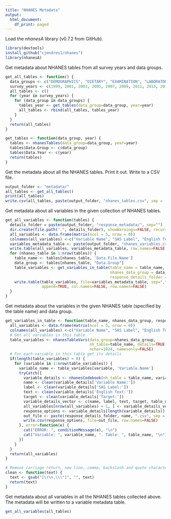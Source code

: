 ```yaml
---
title: "NHANES Metadata"
output:
  html_document:
    df_print: paged
---
```


Load the *nhanesA* library (v0.7.2 from GitHub).
```r
library(devtools)
install_github("cjendres1/nhanes")
library(nhanesA)
```

Get metadata about NHANES tables from all survey years and data groups.
```r
get_all_tables <- function() {
  data_groups <- c("DEMOGRAPHICS", "DIETARY", "EXAMINATION", "LABORATORY", "QUESTIONNAIRE")
  survey_years <- c(1999, 2001, 2003, 2005, 2007, 2009, 2011, 2013, 2015, 2017)
  all_tables <- c()
  for (year in survey_years) {
    for (data_group in data_groups) {
      tables_year <- get_tables(data_group=data_group, year=year)
      all_tables <- rbind(all_tables, tables_year)
    }
  }
  return(all_tables)
}

get_tables <- function(data_group, year) {
  tables <- nhanesTables(data_group=data_group, year=year)
  tables$Data.Group <- c(data_group)
  tables$Data.Year <- c(year)
  return(tables)
}
```

Get the metadata about all the NHANES tables. Print it out. Write to a CSV file.
```r
output_folder <- "metadata/"
all_tables <- get_all_tables()
print(all_tables)
write.csv(all_tables, paste(output_folder, "nhanes_tables.csv", sep = ''), row.names=FALSE)
```

Get metadata about all variables in the given collection of NHANES tables.
```r
get_all_variables <- function(tables) {
  details_folder = paste(output_folder, "response_metadata/", sep="")
  dir.create(file.path(".", details_folder), showWarnings=FALSE, recursive=TRUE)
  all_variables <- data.frame(matrix(ncol = 5, nrow = 0))
  colnames(all_variables) <-c("Variable Name", "SAS Label", "English Text", "Target", "Table")
  variables_metadata_table <- paste(output_folder, "nhanes_variables.csv", sep="")
  write.table(all_variables, variables_metadata_table, row.names=FALSE, sep=",")
  for (nhanes_table in 1:nrow(tables)) {
    table_name <- tables[nhanes_table, 'Data.File.Name']
    data_group <- tables[nhanes_table, "Data.Group"]
    table_variables <- get_variables_in_table(table_name = table_name, 
                                              nhanes_data_group = data_group, 
                                              response_details_folder = details_folder)
    write.table(table_variables, file=variables_metadata_table, sep=",", 
                append=TRUE, col.names=FALSE, row.names=FALSE)
  }
}
```

Get metadata about the variables in the given NHANES table (specified by the table name) and data group.
```r
get_variables_in_table <- function(table_name, nhanes_data_group, response_details_folder) {
  all_variables <- data.frame(matrix(ncol = 5, nrow = 0))
  colnames(all_variables) <-c("Variable Name", "SAS Label", "English Text", "Target", "Table")
  # Get all variables in this table
  table_variables <- nhanesTableVars(data_group=nhanes_data_group, 
                                     nh_table=table_name, details=TRUE, 
                                     nchar=1024, namesonly=FALSE)
  # For each variable in this table get its details
  if(length(table_variables) > 0) {
    for (variable in 1:nrow(table_variables)) {
      variable_name <- table_variables[variable, 'Variable.Name']
      tryCatch({
        variable_details <- nhanesCodebook(nh_table = table_name, variable_name)
        name <- clean(variable_details['Variable Name:'])
        label <- clean(variable_details['SAS Label:'])
        text <- clean(variable_details['English Text:'])
        target <- clean(variable_details['Target:'])
        variable_details_vector <- c(name, label, text, target, table_name)
        all_variables[nrow(all_variables) + 1, ] <- variable_details_vector
        response_options <- variable_details[length(variable_details)]
        out_file <- paste(response_details_folder, name, ".csv", sep = "")
        write.csv(response_options, file=out_file, row.names=FALSE)
      }, error=function(e) {
        cat("ERROR: ", conditionMessage(e), "\n")
        cat("Variable: ", variable_name, ". Table: ", table_name, "\n")
      })
    }
  }
  return(all_variables)
}

# Remove carriage return, new line, comma, backslash and quote characters
clean <- function(text) {
  text <- gsub("[\r\n,\\\"]", "", text)
  return(text)
}
```

Get metadata about all variables in all the NHANES tables collected above. The metadata will be written to a variable metadata table.
```r
get_all_variables(all_tables)
```
